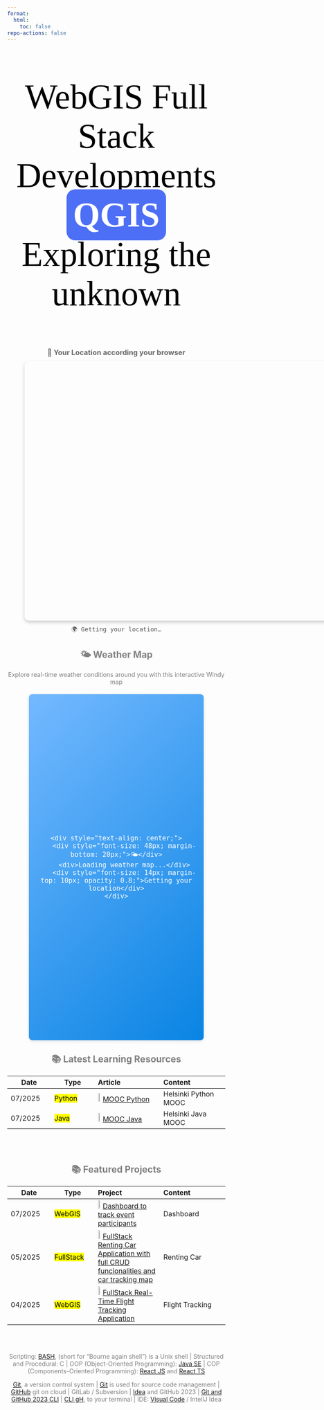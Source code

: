 ```yaml
---
format:
  html:
    toc: false
repo-actions: false
---
```

<!-- Password to open pdf books: 08081968 -->
<link rel="preconnect" href="https://fonts.googleapis.com">
<link rel="preconnect" href="https://fonts.gstatic.com" crossorigin>
<link href="https://fonts.googleapis.com/css2?family=Cabin+Sketch:wght@400;700&display=swap" rel="stylesheet">

<style>

.animated-text {
  font-size: 80px;
  color: #000;
  font-family: 'Cabin Sketch';
  text-align: center;
  vertical-align: middle;
}

@keyframes letterAnimation {
  0% { opacity: 0; transform: translateY(-10px); }
  10% { opacity: 1; transform: translateY(0); }
  100% { opacity: 0; transform: translateY(10px); }
}

#spin {
  color:white;
}
#spin:after {
  content:"";
  padding: 15px;
  border-radius: 20px;
  animation: spin 16s linear infinite;
}
@keyframes spin {
  0% { content:"QGIS";background-color:#4c6ef5;}
  8% { content:"ARCGIS PRO";background-color:#5b7cfa;}
  16% { content:"GEOSPATIAL ANALYSIS";background-color:#6a8aff;}
  24% { content:"REMOTE SENSING";background-color:#7c3aed;}
  28% { content:"WEB GIS";background-color:#8b5cf6;}
  32% { content:"REACT";background-color:#a855f7;}
  40% { content:"SPRING BOOT";background-color:#c084fc;}
  48% { content:"BASH & LINUX";background-color:#d8b4fe;}
  56% { content:"DEVOPS";background-color:#e879f9;}
  64% { content:"AWS";background-color:#f0abfc;}
  72% { content:"MARKDOWN";background-color:#f472b6;}
  80% { content:"JAVA";background-color:#fb7185; }
  88% { content:"PYTHON";background-color:#fda4af; }
  100% { content:"JAVASCRIPT";background-color:#fecaca; }
}

</style>

::: {.column-screen}

<div class="animated-text">
<p>WebGIS Full Stack Developments </br><b><span id="spin"></span></b></br>Exploring the unknown</p>
</div>

:::

<div style="text-align:center;color:grey">

:::{.column-screen}
<!-- Visitor Location Map -->
<div style="text-align: center; margin: 20px 40px;">
  <h3 style="color: #666; margin-bottom: 10px;">📍 Your Location according your browser</h3>
  <div id="map" style="height: 600px; width: 80vw; max-width: 80vw; margin: 0 auto; border-radius: 10px; box-shadow: 0 4px 8px rgba(0,0,0,0.2);"></div>
  <div id="coordinates" style="margin-top: 10px; font-family: monospace; color: #555; font-size: 14px;">🌍 Getting your location...</div>
</div>
:::

<!-- Leaflet CSS and JS -->
<link rel="stylesheet" href="https://unpkg.com/leaflet@1.9.4/dist/leaflet.css" />
<script src="https://unpkg.com/leaflet@1.9.4/dist/leaflet.js"></script>

<!-- Custom CSS for layer control alignment -->
<style>
.leaflet-control-layers-base {
    text-align: left !important;
    font-size: 16px !important;
}

.leaflet-control-layers-base label {
    display: flex !important;
    align-items: left !important;
    justify-content: left !important;
    margin: 2px 0 !important;
}

.leaflet-control-layers-base input[type="radio"] {
    margin-right: 16px !important;
    margin-top: 0 !important;
    margin-bottom: 16px !important;
    margin-left: 0 !important;
}

.leaflet-control-layers {
    padding: 8px 10px !important;
    min-width: 180px !important;
}
</style>

<script>
// Initialize the map
let map = L.map('map').setView([41.3031, 2.0763], 10); // Default to Barcelona, Spain

// Define base layers
const openStreetMap = L.tileLayer('https://{s}.tile.openstreetmap.org/{z}/{x}/{y}.png', {
    attribution: '© <a href="https://www.openstreetmap.org/copyright">OpenStreetMap</a> contributors',
    maxZoom: 18
});

const satelliteMap = L.tileLayer('https://server.arcgisonline.com/ArcGIS/rest/services/World_Imagery/MapServer/tile/{z}/{y}/{x}', {
    attribution: '© <a href="https://www.esri.com/">Esri</a>, Maxar, Earthstar Geographics, and the GIS User Community',
    maxZoom: 18
});

// Add default layer (OpenStreetMap)
openStreetMap.addTo(map);

// Create layer control
const baseLayers = {
    "🗺️ OpenStreet": openStreetMap,
    "🛰️ Satellite": satelliteMap
};

// Add layer control to bottom-left
L.control.layers(baseLayers, null, {
    position: 'bottomleft',
    collapsed: false
}).addTo(map);

// Custom icon for user location
const userIcon = L.divIcon({
    className: 'custom-div-icon',
    html: '<div style="background-color: #ff4444; width: 20px; height: 20px; border-radius: 50%; border: 3px solid white; box-shadow: 0 2px 4px rgba(0,0,0,0.3); display: flex; align-items: center; justify-content: center;"><span style="color: white; font-size: 12px; font-weight: bold;">📍</span></div>',
    iconSize: [26, 26],
    iconAnchor: [13, 13]
});

let userMarker;

// Function to update location
function updateLocation(lat, lon) {
    // Remove existing marker if any
    if (userMarker) {
        map.removeLayer(userMarker);
    }
    
    // Add new marker
    userMarker = L.marker([lat, lon], {icon: userIcon}).addTo(map);
    
    // Update coordinates display
    document.getElementById('coordinates').innerHTML = 
        `🌍 Latitude: <strong>${lat.toFixed(6)}</strong> | Longitude: <strong>${lon.toFixed(6)}</strong>`;
    
    // Center map on user location
    map.setView([lat, lon], 6);
    
    // Add popup to marker
    userMarker.bindPopup(`
        <div style="text-align: center;">
            <strong>📍 Your Location</strong><br/>
            <small>Lat: ${lat.toFixed(6)}<br/>Lon: ${lon.toFixed(6)}</small>
        </div>
    `).openPopup();
    
    // Update Windy map with user's location
    const windyIframe = document.getElementById('windy-map');
    const windyPlaceholder = document.getElementById('windy-placeholder');
    
    if (windyIframe && windyPlaceholder) {
        const windyUrl = `https://embed.windy.com/embed.html?type=map&location=coordinates&metricRain=mm&metricTemp=°C&metricWind=km/h&zoom=6&overlay=satellite&product=ecmwf&level=surface&lat=${lat}&lon=${lon}&detailLat=${lat}&detailLon=${lon}&detail=true&pressure=true&message=true`;
        windyIframe.src = windyUrl;
        
        // Hide placeholder and show iframe
        windyPlaceholder.style.display = 'none';
        windyIframe.style.display = 'block';
    }
}

// Get user's location
if (navigator.geolocation) {
    navigator.geolocation.getCurrentPosition(
        function(position) {
            const lat = position.coords.latitude;
            const lon = position.coords.longitude;
            updateLocation(lat, lon);
        },
        function(error) {
            console.log('Geolocation error:', error);
            document.getElementById('coordinates').innerHTML = 
                '🌍 Location access denied or unavailable. Showing default location (Barcelona, Spain).';
            updateLocation(41.3031, 2.0763); // Default to Barcelona
        },
        {
            enableHighAccuracy: true,
            timeout: 10000,
            maximumAge: 60000
        }
    );
} else {
    document.getElementById('coordinates').innerHTML = 
        '🌍 Geolocation not supported by this browser. Showing default location (Barcelona, Spain).';
    updateLocation(41.3031, 2.0763); // Default to Barcelona
}
</script>

:::{.column-screen}
## 🌤️ Weather Map

Explore real-time weather conditions around you with this interactive Windy map

<div style="text-align: center; margin: 20px 0;">
<div id="windy-placeholder" style="width: 80%; height: 800px; margin: 0 auto; background: linear-gradient(135deg, #74b9ff, #0984e3); border-radius: 8px; box-shadow: 0 2px 8px rgba(0,0,0,0.1); display: flex; align-items: center; justify-content: center; color: white; font-size: 18px;">
    <div style="text-align: center;">
        <div style="font-size: 48px; margin-bottom: 20px;">🌤️</div>
        <div>Loading weather map...</div>
        <div style="font-size: 14px; margin-top: 10px; opacity: 0.8;">Getting your location</div>
    </div>
</div>
<iframe id="windy-map" width="80%" height="800" style="border-radius: 8px; box-shadow: 0 2px 8px rgba(0,0,0,0.1); display: none; margin: 0 auto;" frameborder="0"></iframe>
</div>
:::

## 📚 Latest Learning Resources

:::{.column-page}

| Date | Type | Article | Content |
| -- | -- | :-- | :-- |
| 07/2025 |     <mark>Python</mark> | ![](/images/home/python-logo.png){width="5%"}  [MOOC Python](https://programming-24.mooc.fi/){.external target='_blank'}  | Helsinki Python MOOC |
| 07/2025 |    <mark>Java</mark> | ![](/images/home/java-logo.png){width="5%"} [MOOC Java](https://java-programming.mooc.fi/){.external target='_blank'}  | Helsinki Java MOOC |


:::

</br></br>

## 📚 Featured Projects

:::{.column-page}

| Date | Type | Project | Content |
| -- | -- | :-- | :-- |
| 07/2025 |     <mark>WebGIS</mark> | ![](/images/home/webGISlogo.png){width="5%"}  [Dashboard to track event participants](https://dashboardfest2fun-production.up.railway.app/){.external target='_blank'}  | Dashboard |
| 05/2025 |     <mark>FullStack</mark> | ![](/images/home/fullstacklogo.png){width="5%"}  [FullStack Renting Car Application with full CRUD funcionalities and car tracking map](https://rentingcar-production.up.railway.app/){.external target='_blank'}  | Renting Car |
| 04/2025 |     <mark>WebGIS</mark> | ![](/images/home/webGISlogo.png){width="5%"}  [FullStack Real-Time Flight Tracking Application](https://pedrogeogiscoding.github.io/Flight_Tracker_PedroGeoGISdev/){.external target='_blank'}  | Flight Tracking |

:::
</br></br>

Scripting: [BASH](/linux/linux-what-bash.qmd), (short for “Bourne again shell”) is a Unix shell |  Structured and Procedural: C |   OOP (Object-Oriented Programming): [Java SE](https://java-programming.mooc.fi/) |  COP (Components-Oriented Programming): [React JS](https://reactjs.org/) and [React TS](https://www.typescriptlang.org/docs/handbook/react.html)


[Git](/devops/devops-vc-git.qmd), a version control system |  [Git](https://git-scm.com/) is used for source code management |   [GitHub](https://github.com/) git on cloud |  GitLab / Subversion |   [Idea](/devops/devops-vc-ideagithub.qmd) and GitHub 2023 |  [Git and GitHub 2023 CLI](/devops/devops-vc-gitgh.qmd) |  [CLI gH](https://cli.github.com/), to your terminal |   IDE: [Visual Code](/devops/devops-ide-visualcode.qmd) / IntellJ Idea


</div>